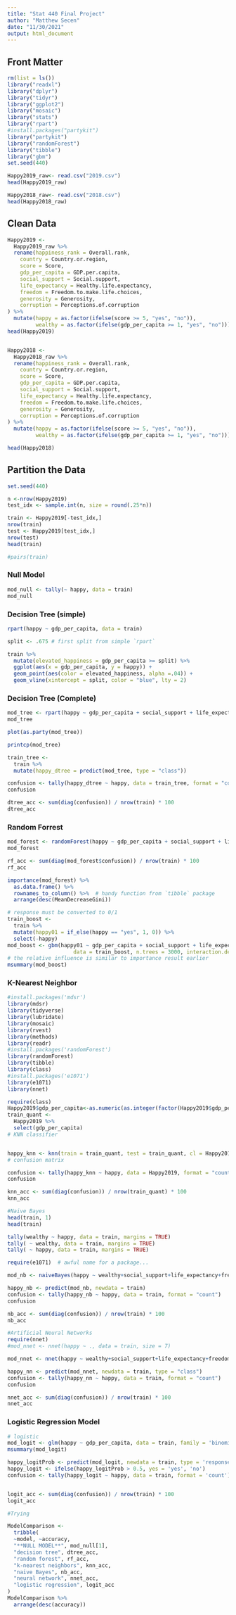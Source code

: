 ```yaml
---
title: "Stat 440 Final Project"
author: "Matthew Secen"
date: "11/30/2021"
output: html_document
---
```


## Front Matter

```r
rm(list = ls())
library("readxl")
library("dplyr")
library("tidyr")
library("ggplot2")
library("mosaic")
library("stats")
library("rpart")
#install.packages("partykit")
library("partykit")
library("randomForest")
library("tibble")
library("gbm")
set.seed(440)
```

```r
Happy2019_raw<- read.csv("2019.csv")
head(Happy2019_raw)

Happy2018_raw<- read.csv("2018.csv")
head(Happy2018_raw)
```


## Clean Data

```r
Happy2019 <-
  Happy2019_raw %>%
  rename(happiness_rank = Overall.rank,
    country = Country.or.region,
    score = Score,
    gdp_per_capita = GDP.per.capita,
    social_support = Social.support,
    life_expectancy = Healthy.life.expectancy,
    freedom = Freedom.to.make.life.choices,
    generosity = Generosity,
    corruption = Perceptions.of.corruption
) %>%
  mutate(happy = as.factor(ifelse(score >= 5, "yes", "no")),
         wealthy = as.factor(ifelse(gdp_per_capita >= 1, "yes", "no")))
head(Happy2019)


Happy2018 <-
  Happy2018_raw %>%
  rename(happiness_rank = Overall.rank,
    country = Country.or.region,
    score = Score,
    gdp_per_capita = GDP.per.capita,
    social_support = Social.support,
    life_expectancy = Healthy.life.expectancy,
    freedom = Freedom.to.make.life.choices,
    generosity = Generosity,
    corruption = Perceptions.of.corruption
) %>%
  mutate(happy = as.factor(ifelse(score >= 5, "yes", "no")),
         wealthy = as.factor(ifelse(gdp_per_capita >= 1, "yes", "no")))

head(Happy2018)
```


## Partition the Data
```r
set.seed(440)

n <-nrow(Happy2019)
test_idx <- sample.int(n, size = round(.25*n))

train <- Happy2019[-test_idx,]
nrow(train)
test <- Happy2019[test_idx,]
nrow(test)
head(train)

#pairs(train)
```


### Null Model
```r
mod_null <- tally(~ happy, data = train)
mod_null
```



### Decision Tree (simple)
```r
rpart(happy ~ gdp_per_capita, data = train)
```

```r
split <- .675 # first split from simple `rpart`

train %>%
  mutate(elevated_happiness = gdp_per_capita >= split) %>%
  ggplot(aes(x = gdp_per_capita, y = happy)) + 
  geom_point(aes(color = elevated_happiness, alpha =.04)) + 
  geom_vline(xintercept = split, color = "blue", lty = 2)
```



### Decision Tree (Complete)
```r
mod_tree <- rpart(happy ~ gdp_per_capita + social_support + life_expectancy + freedom + generosity + corruption, data = train)
mod_tree
```

```r
plot(as.party(mod_tree))
```

```r
printcp(mod_tree)
```

```r
train_tree <- 
  train %>%
  mutate(happy_dtree = predict(mod_tree, type = "class"))

confusion <- tally(happy_dtree ~ happy, data = train_tree, format = "count")
confusion

dtree_acc <- sum(diag(confusion)) / nrow(train) * 100
dtree_acc
```

### Random Forrest

```r
mod_forest <- randomForest(happy ~ gdp_per_capita + social_support + life_expectancy + freedom + generosity + corruption, data = train, ntree = 2000, mtry = 2)
mod_forest

rf_acc <- sum(diag(mod_forest$confusion)) / nrow(train) * 100
rf_acc
```

```r
importance(mod_forest) %>%
  as.data.frame() %>%
  rownames_to_column() %>%  # handy function from `tibble` package
  arrange(desc(MeanDecreaseGini))
```

```r
# response must be converted to 0/1
train_boost <- 
  train %>%
  mutate(happy01 = if_else(happy == "yes", 1, 0)) %>%
  select(-happy)
mod_boost <- gbm(happy01 ~ gdp_per_capita + social_support + life_expectancy + freedom + generosity + corruption, distribution = "bernoulli",   # because it's a classifier model
                     data = train_boost, n.trees = 3000, interaction.depth = 2) 
# the relative influence is similar to importance result earlier
msummary(mod_boost)
```



### K-Nearest Neighbor

```r
#install.packages('mdsr')
library(mdsr)
library(tidyverse)
library(lubridate)
library(mosaic)
library(rvest)
library(methods)
library(readr)
#install.packages('randomForest')
library(randomForest)
library(tibble)
library(class)
#install.packages('e1071')
library(e1071)
library(nnet)
```


```r
require(class)
Happy2019$gdp_per_capita<-as.numeric(as.integer(factor(Happy2019$gdp_per_capita)))
train_quant <- 
  Happy2019 %>%
  select(gdp_per_capita)
# KNN classifier


happy_knn <- knn(train = train_quant, test = train_quant, cl = Happy2019$happy, k = 5)
# confusion matrix

confusion <- tally(happy_knn ~ happy, data = Happy2019, format = "count")
confusion

knn_acc <- sum(diag(confusion)) / nrow(train_quant) * 100
knn_acc
```

```r
#Naive Bayes
head(train, 1)
head(train)

tally(wealthy ~ happy, data = train, margins = TRUE)
tally( ~ wealthy, data = train, margins = TRUE)
tally( ~ happy, data = train, margins = TRUE)

require(e1071)  # awful name for a package...

mod_nb <- naiveBayes(happy ~ wealthy+social_support+life_expectancy+freedom+generosity+corruption+gdp_per_capita, data = train)

happy_nb <- predict(mod_nb, newdata = train)
confusion <- tally(happy_nb ~ happy, data = train, format = "count")
confusion

nb_acc <- sum(diag(confusion)) / nrow(train) * 100
nb_acc
```

```r
#Artificial Neural Networks
require(nnet)
#mod_nnet <- nnet(happy ~ ., data = train, size = 7)

mod_nnet <- nnet(happy ~ wealthy+social_support+life_expectancy+freedom+generosity+corruption+gdp_per_capita, data = train, size = 7)

happy_nn <- predict(mod_nnet, newdata = train, type = "class")
confusion <- tally(happy_nn ~ happy, data = train, format = "count")
confusion

nnet_acc <- sum(diag(confusion)) / nrow(train) * 100
nnet_acc
```



### Logistic Regression Model


```r
# logistic
mod_logit <- glm(happy ~ gdp_per_capita, data = train, family = 'binomial')
msummary(mod_logit)

happy_logitProb <- predict(mod_logit, newdata = train, type = 'response')
happy_logit <- ifelse(happy_logitProb > 0.5, yes = 'yes', 'no')
confusion <- tally(happy_logit ~ happy, data = train, format = 'count')


logit_acc <- sum(diag(confusion)) / nrow(train) * 100
logit_acc

#Trying
```


```r
ModelComparison <- 
  tribble(
  ~model, ~accuracy, 
  "**NULL MODEL**", mod_null[1], 
  "decision tree", dtree_acc, 
  "random forest", rf_acc, 
  "k-nearest neighbors", knn_acc, 
  "naive Bayes", nb_acc, 
  "neural network", nnet_acc, 
  "logistic regression", logit_acc
)
ModelComparison %>%
  arrange(desc(accuracy))
```







